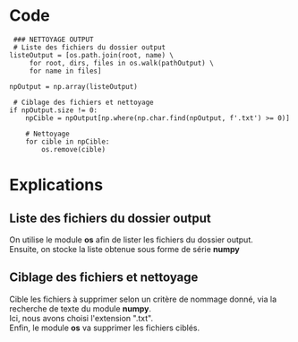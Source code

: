= Code =

<source lang="python3">
 ### NETTOYAGE OUTPUT
 # Liste des fichiers du dossier output
listeOutput = [os.path.join(root, name) \
     for root, dirs, files in os.walk(pathOutput) \
     for name in files]

npOutput = np.array(listeOutput)

 # Ciblage des fichiers et nettoyage
if npOutput.size != 0:
    npCible = npOutput[np.where(np.char.find(npOutput, f'.txt') >= 0)]

    # Nettoyage
    for cible in npCible:
        os.remove(cible)
</source>

= Explications =

== Liste des fichiers du dossier output ==

On utilise le module '''os''' afin de lister les fichiers du dossier output. <br>
Ensuite, on stocke la liste obtenue sous forme de série '''numpy'''

== Ciblage des fichiers et nettoyage ==

Cible les fichiers à supprimer selon un critère de nommage donné, via la recherche de texte du module '''numpy'''. <br>
Ici, nous avons choisi l'extension ".txt". <br>
Enfin, le module '''os''' va supprimer les fichiers ciblés.
